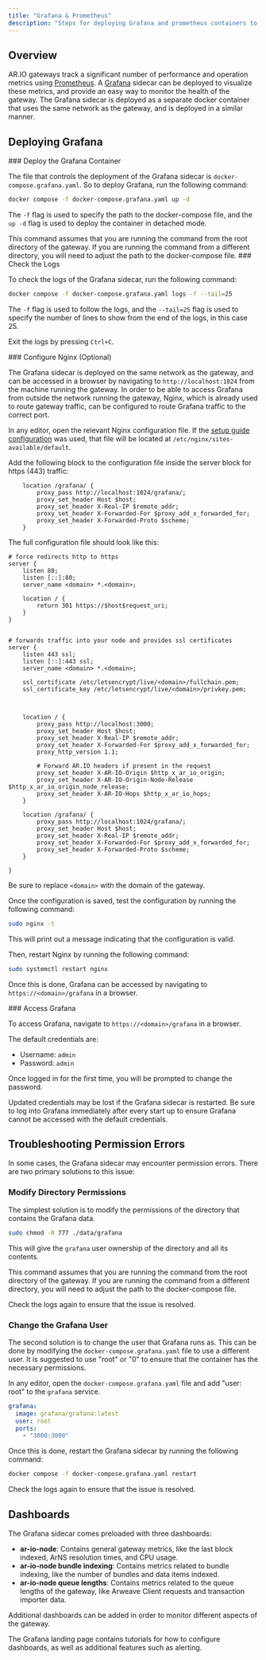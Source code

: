 ```yaml
---
title: "Grafana & Prometheus"
description: "Steps for deploying Grafana and prometheus containers to monitor your AR.IO gateway."
---
```


## Overview

AR.IO gateways track a significant number of performance and operation metrics using [Prometheus](https://prometheus.io/).
A [Grafana](https://grafana.com/) sidecar can be deployed to visualize these metrics, and provide an easy way to monitor the health of the gateway.
The Grafana sidecar is deployed as a separate docker container that uses the same network as the gateway, and is deployed in a similar manner.

## Deploying Grafana

<Steps>
<Step>
### Deploy the Grafana Container

The file that controls the deployment of the Grafana sidecar is `docker-compose.grafana.yaml`. So to deploy Grafana, run the following command:

```bash
docker compose -f docker-compose.grafana.yaml up -d
```

The `-f` flag is used to specify the path to the docker-compose file, and the `up -d` flag is used to deploy the container in detached mode.

<Callout type="info" title="Terminal Location">
  This command assumes that you are running the command from the root directory
  of the gateway. If you are running the command from a different directory, you
  will need to adjust the path to the docker-compose file.
</Callout>
</Step>

<Step>
### Check the Logs

To check the logs of the Grafana sidecar, run the following command:

```bash
docker compose -f docker-compose.grafana.yaml logs -f --tail=25
```

The `-f` flag is used to follow the logs, and the `--tail=25` flag is used to specify the number of lines to show from the end of the logs, in this case 25.

Exit the logs by pressing `Ctrl+C`.

</Step>

<Step>
### Configure Nginx (Optional)

The Grafana sidecar is deployed on the same network as the gateway, and can be accessed in a browser by navigating to `http://localhost:1024` from the machine running the gateway.
In order to be able to access Grafana from outside the network running the gateway, Nginx, which is already used to route gateway traffic, can be configured to route Grafana traffic to the correct port.

In any editor, open the relevant Nginx configuration file. If the [setup guide configuration](/build/run-a-gateway/quick-start) was used, that file will be located at `/etc/nginx/sites-available/default`.

Add the following block to the configuration file inside the server block for https (443) traffic:

```nginx
    location /grafana/ {
        proxy_pass http://localhost:1024/grafana/;
        proxy_set_header Host $host;
        proxy_set_header X-Real-IP $remote_addr;
        proxy_set_header X-Forwarded-For $proxy_add_x_forwarded_for;
        proxy_set_header X-Forwarded-Proto $scheme;
    }
```

The full configuration file should look like this:

```nginx
# force redirects http to https
server {
    listen 80;
    listen [::]:80;
    server_name <domain> *.<domain>;

    location / {
        return 301 https://$host$request_uri;
    }
}


# forwards traffic into your node and provides ssl certificates
server {
    listen 443 ssl;
    listen [::]:443 ssl;
    server_name <domain> *.<domain>;

    ssl_certificate /etc/letsencrypt/live/<domain>/fullchain.pem;
    ssl_certificate_key /etc/letsencrypt/live/<domain>/privkey.pem;



    location / {
        proxy_pass http://localhost:3000;
        proxy_set_header Host $host;
        proxy_set_header X-Real-IP $remote_addr;
        proxy_set_header X-Forwarded-For $proxy_add_x_forwarded_for;
        proxy_http_version 1.1;

        # Forward AR.IO headers if present in the request
        proxy_set_header X-AR-IO-Origin $http_x_ar_io_origin;
        proxy_set_header X-AR-IO-Origin-Node-Release $http_x_ar_io_origin_node_release;
        proxy_set_header X-AR-IO-Hops $http_x_ar_io_hops;
    }

    location /grafana/ {
        proxy_pass http://localhost:1024/grafana/;
        proxy_set_header Host $host;
        proxy_set_header X-Real-IP $remote_addr;
        proxy_set_header X-Forwarded-For $proxy_add_x_forwarded_for;
        proxy_set_header X-Forwarded-Proto $scheme;
    }

}

```

Be sure to replace `<domain>` with the domain of the gateway.

Once the configuration is saved, test the configuration by running the following command:

```bash
sudo nginx -t
```

This will print out a message indicating that the configuration is valid.

Then, restart Nginx by running the following command:

```bash
sudo systemctl restart nginx
```

Once this is done, Grafana can be accessed by navigating to `https://<domain>/grafana` in a browser.

</Step>

<Step>
### Access Grafana

To access Grafana, navigate to `https://<domain>/grafana` in a browser.

The default credentials are:

- Username: `admin`
- Password: `admin`

Once logged in for the first time, you will be prompted to change the password.

<Callout type="warning" title="Credential Reset">
  Updated credentials may be lost if the Grafana sidecar is restarted. Be sure
  to log into Grafana immediately after every start up to ensure Grafana cannot
  be accessed with the default credentials.
</Callout>
</Step>
</Steps>

## Troubleshooting Permission Errors

In some cases, the Grafana sidecar may encounter permission errors. There are two primary solutions to this issue:

### Modify Directory Permissions

The simplest solution is to modify the permissions of the directory that contains the Grafana data.

```bash
sudo chmod -R 777 ./data/grafana
```

This will give the `grafana` user ownership of the directory and all its contents.

<Callout type="info" title="Terminal Location">
  This command assumes that you are running the command from the root directory
  of the gateway. If you are running the command from a different directory, you
  will need to adjust the path to the docker-compose file.
</Callout>

Check the logs again to ensure that the issue is resolved.

### Change the Grafana User

The second solution is to change the user that Grafana runs as. This can be done by modifying the `docker-compose.grafana.yaml` file to use a different user. It is suggested to use "root" or "0" to ensure that the container has the necessary permissions.

In any editor, open the `docker-compose.grafana.yaml` file and add "user: root" to the `grafana` service.

```yaml
grafana:
  image: grafana/grafana:latest
  user: root
  ports:
    - "3000:3000"
```

Once this is done, restart the Grafana sidecar by running the following command:

```bash
docker compose -f docker-compose.grafana.yaml restart
```

Check the logs again to ensure that the issue is resolved.

## Dashboards

The Grafana sidecar comes preloaded with three dashboards:

- **ar-io-node**: Contains general gateway metrics, like the last block indexed, ArNS resolution times, and CPU usage.
- **ar-io-node bundle indexing**: Contains metrics related to bundle indexing, like the number of bundles and data items indexed.
- **ar-io-node queue lengths**: Contains metrics related to the queue lengths of the gateway, like Arweave Client requests and transaction importer data.

Additional dashboards can be added in order to monitor different aspects of the gateway.

The Grafana landing page contains tutorials for how to configure dashboards, as well as additional features such as alerting.
